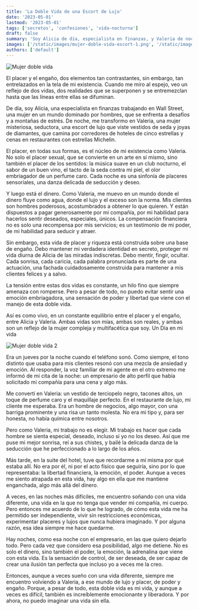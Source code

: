 ```yaml
---
title: 'La Doble Vida de una Escort de Lujo'
date: '2023-05-01'
lastmod: '2023-05-01'
tags: ['secretos', 'confesiones', 'vida-nocturna']
draft: false
summary: 'Soy Alicia de día, especialista en finanzas, y Valeria de noche, una escort de lujo, equilibrando placer, poder y engaño.'
images: ['/static/images/mujer-doble-vida-escort-1.png', '/static/images/mujer-doble-vida-escort-2.png']
authors: ['default']
---
```


![Mujer doble vida](/static/images/mujer-doble-vida-escort-1.png)

El placer y el engaño, dos elementos tan contrastantes, sin embargo, tan entrelazados en la tela de mi existencia. Cuando me miro al espejo, veo un reflejo de dos vidas, dos realidades que se superponen y se entremezclan hasta que las líneas entre ellas se difuminan.

De día, soy Alicia, una especialista en finanzas trabajando en Wall Street, una mujer en un mundo dominado por hombres, que se enfrenta a desafíos y a montañas de estrés. De noche, me transformo en Valeria, una mujer misteriosa, seductora, una escort de lujo que viste vestidos de seda y joyas de diamantes, que camina por corredores de hoteles de cinco estrellas y cenas en restaurantes con estrellas Michelin.

El placer, en todas sus formas, es el núcleo de mi existencia como Valeria. No solo el placer sexual, que se convierte en un arte en sí mismo, sino también el placer de los sentidos: la música suave en un club nocturno, el sabor de un buen vino, el tacto de la seda contra mi piel, el olor embriagador de un perfume caro. Cada noche es una sinfonía de placeres sensoriales, una danza delicada de seducción y deseo.

Y luego está el dinero. Como Valeria, me muevo en un mundo donde el dinero fluye como agua, donde el lujo y el exceso son la norma. Mis clientes son hombres poderosos, acostumbrados a obtener lo que quieren. Y están dispuestos a pagar generosamente por mi compañía, por mi habilidad para hacerlos sentir deseados, especiales, únicos. La compensación financiera no es solo una recompensa por mis servicios; es un testimonio de mi poder, de mi habilidad para seducir y atraer.

Sin embargo, esta vida de placer y riqueza está construida sobre una base de engaño. Debo mantener mi verdadera identidad en secreto, proteger mi vida diurna de Alicia de las miradas indiscretas. Debo mentir, fingir, ocultar. Cada sonrisa, cada caricia, cada palabra pronunciada es parte de una actuación, una fachada cuidadosamente construida para mantener a mis clientes felices y a salvo.

La tensión entre estas dos vidas es constante, un hilo fino que siempre amenaza con romperse. Pero a pesar de todo, no puedo evitar sentir una emoción embriagadora, una sensación de poder y libertad que viene con el manejo de esta doble vida.

Así es como vivo, en un constante equilibrio entre el placer y el engaño, entre Alicia y Valeria. Ambas vidas son mías, ambas son reales, y ambas son un reflejo de la mujer compleja y multifacética que soy.
Un Día en mi vida

![Mujer doble vida 2](/static/images/mujer-doble-vida-escort-2.png)

Era un jueves por la noche cuando el teléfono sonó. Como siempre, el tono distinto que usaba para mis clientes resonó con una mezcla de ansiedad y emoción. Al responder, la voz familiar de mi agente en el otro extremo me informó de mi cita de la noche: un empresario de alto perfil que había solicitado mi compañía para una cena y algo más.

Me convertí en Valeria: un vestido de terciopelo negro, tacones altos, un toque de perfume caro y el maquillaje perfecto. En el restaurante de lujo, mi cliente me esperaba. Era un hombre de negocios, algo mayor, con una barriga prominente y una risa un tanto molesta. No era mi tipo y, para ser honesta, no había química entre nosotros.

Pero como Valeria, mi trabajo no es elegir. Mi trabajo es hacer que cada hombre se sienta especial, deseado, incluso si yo no los deseo. Así que me puse mi mejor sonrisa, reí a sus chistes, y bailé la delicada danza de la seducción que he perfeccionado a lo largo de los años.

Más tarde, en la suite del hotel, tuve que recordarme a mí misma por qué estaba allí. No era por él, ni por el acto físico que seguiría, sino por lo que representaba: la libertad financiera, la emoción, el poder. Aunque a veces me siento atrapada en esta vida, hay algo en ella que me mantiene enganchada, algo más allá del dinero.

A veces, en las noches más difíciles, me encuentro soñando con una vida diferente, una vida en la que no tenga que vender mi compañía, mi cuerpo. Pero entonces me acuerdo de lo que he logrado, de cómo esta vida me ha permitido ser independiente, vivir sin restricciones económicas, experimentar placeres y lujos que nunca hubiera imaginado. Y por alguna razón, esa idea siempre me hace quedarme.

Hay noches, como esa noche con el empresario, en las que quiero dejarlo todo. Pero cada vez que considero esa posibilidad, algo me detiene. No es solo el dinero, sino también el poder, la emoción, la adrenalina que viene con esta vida. Es la sensación de control, de ser deseada, de ser capaz de crear una ilusión tan perfecta que incluso yo a veces me la creo.

Entonces, aunque a veces sueño con una vida diferente, siempre me encuentro volviendo a Valeria, a ese mundo de lujo y placer, de poder y engaño. Porque, a pesar de todo, esta doble vida es mi vida, y aunque a veces es difícil, también es increíblemente emocionante y liberadora. Y por ahora, no puedo imaginar una vida sin ella.
